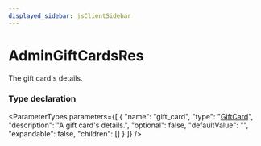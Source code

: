 ```yaml
---
displayed_sidebar: jsClientSidebar
---
```



# AdminGiftCardsRes

The gift card's details.

### Type declaration

<ParameterTypes parameters={[
  {
    "name": "gift_card",
    "type": "[GiftCard](../classes/internal.GiftCard-1.mdx)",
    "description": "A gift card's details.",
    "optional": false,
    "defaultValue": "",
    "expandable": false,
    "children": []
  }
]} />
